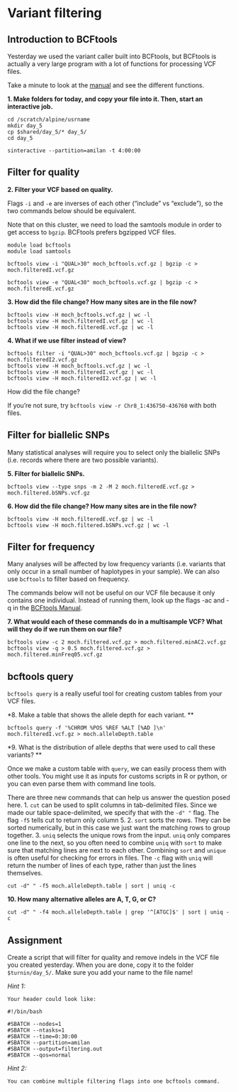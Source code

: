 # Variant filtering 

## Introduction to BCFtools 

Yesterday we used the variant caller built into BCFtools, but BCFtools is actually a very large program with a lot of functions for processing VCF files. 

Take a minute to look at the [manual](https://samtools.github.io/bcftools/bcftools.html) and see the different functions. 

**1. Make folders for today, and copy your file into it. Then, start an interactive job.**

```cat
cd /scratch/alpine/usrname
mkdir day_5
cp $shared/day_5/* day_5/
cd day_5 

sinteractive --partition=amilan -t 4:00:00
```


## Filter for quality

**2. Filter your VCF based on quality.** 

Flags `-i` and `-e` are inverses of each other ("include" vs "exclude"), so the two commands below should be equivalent. 

Note that on this cluster, we need to load the samtools module in order to get access to `bgzip`. BCFtools prefers bgzipped VCF files. 

```cat
module load bcftools
module load samtools 

bcftools view -i "QUAL>30" moch_bcftools.vcf.gz | bgzip -c > moch.filteredI.vcf.gz

bcftools view -e "QUAL<30" moch_bcftools.vcf.gz | bgzip -c > moch.filteredE.vcf.gz

```

**3. How did the file change? How many sites are in the file now? **

```cat
bcftools view -H moch_bcftools.vcf.gz | wc -l
bcftools view -H moch.filteredI.vcf.gz | wc -l
bcftools view -H moch.filteredE.vcf.gz | wc -l
```

**4. What if we use filter instead of view?**

```cat
bcftools filter -i "QUAL>30" moch_bcftools.vcf.gz | bgzip -c > moch.filteredI2.vcf.gz
bcftools view -H moch_bcftools.vcf.gz | wc -l
bcftools view -H moch.filteredI.vcf.gz | wc -l
bcftools view -H moch.filteredI2.vcf.gz | wc -l
```

How did the file change? 

If you're not sure, try `bcftools view -r Chr8_1:436750-436760` with both files. 

## Filter for biallelic SNPs

Many statistical analyses will require you to select only the biallelic SNPs (i.e. records where there are two possible variants).

**5. Filter for biallelic SNPs.**

```cat
bcftools view --type snps -m 2 -M 2 moch.filteredE.vcf.gz > moch.filtered.bSNPs.vcf.gz 
```

**6. How did the file change? How many sites are in the file now? **

```cat
bcftools view -H moch.filteredE.vcf.gz | wc -l
bcftools view -H moch.filtered.bSNPs.vcf.gz | wc -l
```


## Filter for frequency

Many analyses will be affected by low frequency variants (i.e. variants that only occur in a small number of haplotypes in your sample). We can also use `bcftools` to filter based on frequency. 

The commands below will not be useful on our VCF file because it only contains one individual. Instead of running them, look up the flags -ac and -q in the [BCFtools Manual](https://samtools.github.io/bcftools/bcftools.html). 

**7. What would each of these commands do in a multisample VCF? What will they do if we run them on our file? **

```cat
bcftools view -c 2 moch.filtered.vcf.gz > moch.filtered.minAC2.vcf.gz 
bcftools view -q > 0.5 moch.filtered.vcf.gz > moch.filtered.minFreq05.vcf.gz 
```

## bcftools query 

`bcftools query` is a really useful tool for creating custom tables from your VCF files. 

*8. Make a table that shows the allele depth for each variant. **

```cat
bcftools query -f '%CHROM %POS %REF %ALT [%AD ]\n' moch.filteredI.vcf.gz > moch.alleleDepth.table
```

*9. What is the distribution of allele depths that were used to call these variants? **

Once we make a custom table with `query`, we can easily process them with other tools. You might use it as inputs for customs scripts in R or python, or you can even parse them with command line tools. 

There are three new commands that can help us answer the question posed here. 
1. `cut` can be used to split columns in tab-delimited files. Since we made our table space-delimited, we specify that with the `-d" "` flag. The flag `-f5` tells cut to return only column 5. 
2. `sort` sorts the rows. They can be sorted numerically, but in this case we just want the matching rows to group together. 
3. `uniq` selects the unique rows from the input. `uniq` only compares one line to the next, so you often need to combine `uniq` with `sort` to make sure that matching lines are next to each other. Combining `sort` and `unique` is often useful for checking for errors in files. The `-c` flag with `uniq` will return the number of lines of each type, rather than just the lines themselves. 

```cat
cut -d" " -f5 moch.alleleDepth.table | sort | uniq -c  
```

**10. How many alternative alleles are A, T, G, or C? **

```cat
cut -d" " -f4 moch.alleleDepth.table | grep '^[ATGC]$' | sort | uniq -c
```

## Assignment 

Create a script that will filter for quality and remove indels in the VCF file you created yesterday. When you are done, copy it to the folder `$turnin/day_5/`. Make sure you add your name to the file name! 

*Hint 1:* 

```cat

Your header could look like: 
  
#!/bin/bash

#SBATCH --nodes=1
#SBATCH --ntasks=1
#SBATCH --time=0:30:00
#SBATCH --partition=amilan 
#SBATCH --output=filtering.out
#SBATCH --qos=normal  

```


*Hint 2:* 

```cat
You can combine multiple filtering flags into one bcftools command.  
```

